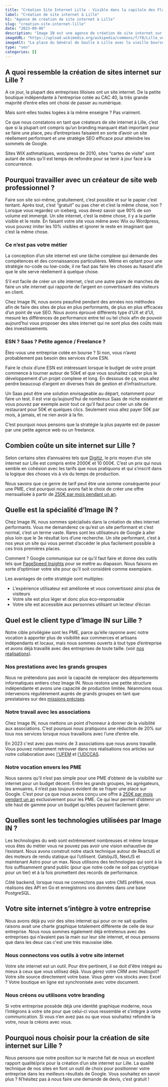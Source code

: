 ```yaml
---
title: "Création Site Internet Lille - Visible dans la capitale des Flandres"
label: "Création de site internet à Lille"
h1: "Agence de création de site internet à Lille"
slug: "creation-site-internet-lille"
date: "2023-09-06"
description: "Image IN est une agence de création de site internet sur Lille. Nous créons des sites internet performants et modernes pour les entreprises de la métropole lilloise."
imageURL: "https://upload.wikimedia.org/wikipedia/commons/f/f8/Lille_vue_gd_place.JPG"
imageAlt: "La place du Général de Gaulle à Lille avec la vieille bourse en arrière plan"
type: "seo"
categories: []
---
```


## A quoi ressemble la création de sites internet sur Lille ?

A ce jour, la plupart des entreprises lilloises ont un site internet. De la petite boutique indépendante à l’entreprise cotée au CAC 40, la très grande majorité d’entre elles ont choisi de passer au numérique.

Mais sont-elles toutes logées à la même enseigne ? Pas vraiment.

Ce que nous constatons en tant que créateurs de site internet à Lille, c’est que si la plupart ont compris qu’un branding marquant était important pour se faire une place, peu d’entreprises faisaient en sorte d’avoir un site réellement performant et une stratégie SEO efficace pour atteindre les sommets de Google.

Sites WIX asthmatiques, wordpress de 2010, sites “cartes de visite” sont autant de sites qu’il est temps de refondre pour se tenir à jour face à la concurrence.

## Pourquoi travailler avec un créateur de site web professionnel ?

Faire son site soi-même, gratuitement, c’est possible et sur le papier c’est tentant. Après tout, c’est “gratuit” ou pas cher et c’est la même chose, non ? Lorsque vous regardez un iceberg, vous devez savoir que 90% de son volume est immergé. Un site internet, c’est la même chose, il y a la partie visible et le reste. En faisant votre site vous même avec Wix ou Wordpress, vous pouvez imiter les 10% visibles et ignorer le reste en imaginant que c’est la même chose.

### Ce n’est pas votre métier

La conception d’un site internet est une tâche complexe qui demande des compétences et des connaissances particulières. Même en optant pour une stratégie no-code ou low-code, il ne faut pas faire les choses au hasard afin que le site serve réellement à quelque chose.

S’il est facile de créer un site internet, c’est une autre paire de manches de faire un site internet qui rapporte de l’argent en convertissant des visiteurs en client.

Chez Image IN, nous avons peaufiné pendant des années nos méthodes afin de faire des sites de plus en plus performants, de plus en plus efficaces d’un point de vue SEO. Nous avons éprouvé différents type d’UX et d’UI, mesuré les différences de performance entre tel ou tel choix afin de pouvoir aujourd’hui vous proposer des sites internet qui ne sont plus des coûts mais des investissements.

### ESN ? Saas ? Petite agence / Freelance ?

Êtes-vous une entreprise cotée en bourse ? Si non, vous n’avez probablement pas besoin des services d’une ESN.

Faire le choix d’une ESN est intéressant lorsque le budget de votre projet commence à tourner autour de 50k€ et que vous souhaitez cadrer plus le développement d’un projet complexe et long. En dessous de ça, vous allez perdre beaucoup d’argent en diverses frais de gestion et d’infrastructure.

Un Saas peut être une solution envisageable au départ, notamment pour faire un test. Il est vrai qu’aujourd’hui de nombreux Saas de niche existent et vous pouvez par exemple avoir tout ce qu’il faut pour créer un site de restaurant pour 50€ et quelques clics. Seulement vous allez payer 50€ par mois, à jamais, et ne rien avoir à la fin.

C’est pourquoi nous pensons que la stratégie la plus payante est de passer par une petite agence web ou un freelance. 

## Combien coûte un site internet sur Lille ?

Selon certains sites d’annuaires tels que [Digitiz](https://digitiz.fr/annuaire/creation-site-internet/lille/#:~:text=En%20moyenne%2C%20un%20site%20web,le%20meilleur%20rapport%20qualit%C3%A9%2Fprix.), le prix moyen d’un site internet sur Lille est compris entre 2000€ et 10 000€. C’est un prix qui nous semble en cohésion avec les tarifs que nous pratiquons et qui s’inscrit dans la logique des choses vis à vis du temps de production.

Nous savons que ce genre de tarif peut être une somme conséquente pour une PME, c’est pourquoi nous avons fait le choix de créer une offre mensualisée à partir de [250€ par mois pendant un an](/votre-site-a-250-euros-par-mois-pendant-1-an/).

## Quelle est la spécialité d’Image IN ?

Chez Image IN, nous sommes spécialisés dans la création de sites internet performants. Vous me demanderez ce qu’est un site performant et c’est normal, c’est un terme vaste. Rares sont les utilisateurs de Google à aller plus loin que le 3e résultat lors d’une recherche. Un site performant, c’est à nos yeux un site qui vous permet d’accéder le plus facilement possible à ces trois premières places.

Comment ? Google communique sur ce qu’il faut faire et donne des outils tels que [PageSpeed Insights](https://pagespeed.web.dev/?hl=fr) pour se mettre au diapason. Nous faisons en sorte d’optimiser votre site pour qu’il soit considéré comme exemplaire.

Les avantages de cette stratégie sont multiples:

- L’expérience utilisateur est améliorée et vous convertissez ainsi plus de visiteurs
- Votre site est plus léger et donc plus éco-responsable
- Votre site est accessible aux personnes utilisant un lecteur d’écran

## Quel est le client type d’Image IN sur Lille ?

Notre cible privilégiée sont les PME, parce qu’elle rayonne avec notre vocation à apporter plus de visibilité aux commerces et artisans indépendants et locaux, mais nous sommes ouverts à tout type d’entreprise et avons déjà travaillé avec des entreprises de toute taille. (voir [nos réalisations](/realisations/)).

### Nos prestations avec les grands groupes

Nous ne prétendons pas avoir la capacité de remplacer des départements informatiques entiers chez Image IN. Nous restons une petite structure indépendante et avons une capacité de production limitée. Néanmoins nous intervenons régulièrement auprès de grands groupes en tant que prestataires sur des [missions précises](/offres/).

### Notre travail avec les associations

Chez Image IN, nous mettons un point d’honneur à donner de la visibilité aux associations. C’est pourquoi nous pratiquons une réduction de 20% sur tous nos services lorsque nous travaillons avec l’une d’entre elle.

En 2023 c'est avec pas moins de 3 associations que nous avons travaillé. Vous pouvez notamment retrouver dans nos réalisations nos articles sur notre collaboration avec [l'UFEM](/realisations/ufem/) et [l'UDCCAS](/realisations/udccas/).

### Notre vocation envers les PME

Nous savons qu’il n’est pas simple pour une PME d’obtenir de la visibilité sur internet pour un budget décent. Entre les grands groupes, les agrégateurs, les annuaires, il n’est pas toujours évident de se frayer une place sur Google. C’est pour ça que nous avons conçu une offre à [250€ par mois pendant un an](/votre-site-a-250-euros-par-mois-pendant-1-an/) exclusivement pour les PME. Ce qui leur permet d’obtenir un site haut de gamme pour un budget qu’elles peuvent facilement gérer.

## Quelles sont les technologies utilisées par Image IN ?

Les technologies du web sont extrêmement nombreuses et même lorsque vous êtes du métier vous ne pouvez pas avoir une vision exhaustive de l’existant. Nous avons construit notre stack technique autour de ReactJS et des moteurs de rendu statique qui l’utilisent. GatsbyJS, NextJS et maintenant Astro pour un max. Nous utilisons des technologies qui sont à la fois suffisamment grand public (pour que notre code ne soit pas cryptique pour un tier) et à la fois promettent des records de performance.

Côté backend, lorsque nous ne connectons pas votre CMS préféré, nous réalisons des API en Go et enregistrons vos données dans une base PostgreSQL.

## Votre site internet s’intègre à votre entreprise

Nous avons déjà pu voir des sites internet qui pour on ne sait quelles raisons avait une charte graphique totalement différente de celle de leur entreprise. Nous nous sommes également déjà entretenus avec des entreprises qui n’avaient pas la main sur leur site internet, et nous pensons que dans les deux cas c'est une très mauvaise idée.

### Nous connectons vos outils à votre site internet

Votre site internet est un outil. Pour être pertinent, il se doit d'être intégré au mieux à ceux que vous utilisez déjà. Vous gérez votre CRM avec Hubspot? Votre site source directement votre base. Vous gérer vos stocks avec Excel ? Votre boutique en ligne est synchronisée avec votre document.

### Nous créons ou utilisons votre branding

Si votre entreprise possède déjà une identité graphique moderne, nous l’intégrons à votre site pour que celui-ci vous ressemble et s’intègre à votre communication. Si vous n’en avez pas ou que vous souhaitez refondre la votre, nous la créons avec vous.

## Pourquoi nous choisir pour la création de site internet sur Lille ?

Nous pensons que notre position sur le marché fait de nous un excellent rapport qualité/prix pour la création d’un site internet sur Lille. La qualité technique de nos sites en font un outil de choix pour positionner votre entreprise dans les meilleurs résultats de Google. Vous souhaitez en savoir plus ? N’hésitez pas à nous faire une demande de devis, c’est gratuit !
